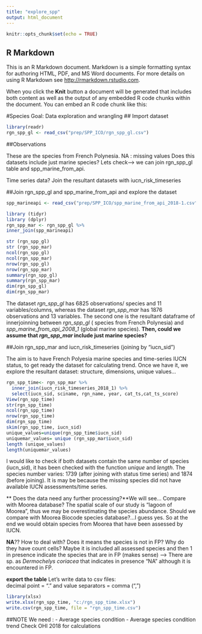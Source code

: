 ```yaml
---
title: "explore_spp"
output: html_document
---
```


```r
knitr::opts_chunk$set(echo = TRUE)
```

## R Markdown

This is an R Markdown document. Markdown is a simple formatting syntax for authoring HTML, PDF, and MS Word documents. For more details on using R Markdown see <http://rmarkdown.rstudio.com>.

When you click the **Knit** button a document will be generated that includes both content as well as the output of any embedded R code chunks within the document. You can embed an R code chunk like this:

#Species Goal: Data exploration and wrangling 
## Import dataset
```r
library(readr)
rgn_spp_gl <- read_csv("prep/SPP_ICO/rgn_spp_gl.csv")

```
##Observations

These are the species from French Polynesia. NA : missing values 
Does this datasets include just marine species? Lets check--> we can join rgn_spp_gl table and spp_marine_from_api. 

Time series data? Join the resultant datasets with iucn_risk_timeseries

##Join rgn_spp_gl and spp_marine_from_api and explore the dataset

```r
spp_marineapi <- read_csv("prep/SPP_ICO/spp_marine_from_api_2018-1.csv")

library (tidyr)
library (dplyr)
rgn_spp_mar <- rgn_spp_gl %>%
inner_join(spp_marineapi)
```

```r
str (rgn_spp_gl)
str (rgn_spp_mar)
ncol(rgn_spp_gl)
ncol(rgn_spp_mar)
nrow(rgn_spp_gl)
nrow(rgn_spp_mar)
summary(rgn_spp_gl)
summary(rgn_spp_mar)
dim(rgn_spp_gl)
dim(rgn_spp_mar)
```

The dataset *rgn_spp_gl* has 6825 observations/ species and 11 variables/columns, whereas the dataset *rgn_spp_mar* has 1876 observations and 13 variables. The second one is the resultant dataframe of innerjoinning between *rgn_spp_gl* ( species from French Polynesia) and *spp_marine_from_api_2008_1* (global marine species). **Then, could we assume that *rgn_spp_mar* include just marine species?**

##Join rgn_spp_mar and iucn_risk_timeseries (joining by "iucn_sid")

The aim is to have French Polyesia marine species and time-series IUCN status, to get ready the dataset for calculating trend. Once we have it, we explore the resultant dataset: structure, dimensions, unique values...

```r
rgn_spp_time<- rgn_spp_mar %>%
  inner_join(iucn_risk_timeseries_2018_1) %>%
  select(iucn_sid, sciname, rgn_name, year, cat_ts,cat_ts_score)
View(rgn_spp_time)
str(rgn_spp_time)
ncol(rgn_spp_time)
nrow(rgn_spp_time)
dim(rgn_spp_time)
skim(rgn_spp_time, iucn_sid)
unique_values=unique(rgn_spp_time$iucn_sid)
uniquemar_values= unique (rgn_spp_mar$iucn_sid)
length (unique_values)
length(uniquemar_values)

```

I would like to check if both datasets contain the same number of species (iucn_sid), it has been checked with the function *unique* and *length*. The species number varies: 1739 (after joining with status time series) and 1874 (before joining). It is may be because the missing species did not have available IUCN assessments/time series. 

** Does the data need any further processing?**We will see...
Compare with Moorea database? The spatial scale of our study is "lagoon of Moorea", thus we may be overestimating the species abundance. Should we compare with Moorea Biocode species database?...I guess yes. So at the end we would obtain species from Moorea that have been assessed by IUCN. 

**NA**?? How to deal with? Does it means the species is not in FP? Why do they have count cells? Maybe it is included all assessed species and then 1 in presence indicate the species that are in FP (makes sense) --> There are sp. as *Dermochelys coriacea* that indicates in presence "NA" although it is encountered in FP.

**export the table**
Let's write data to csv files:  
decimal point = "." and value separators = comma (",")

```r
library(xlsx)
write.xlsx(rgn_spp_time, "c:/rgn_spp_time.xlsx")
write.csv(rgn_spp_time, file = "rgn_spp_time.csv")
```

##NOTE 
We need : 
- Average species condition
- Average species condition trend
Check OHI 2018 for calculations
